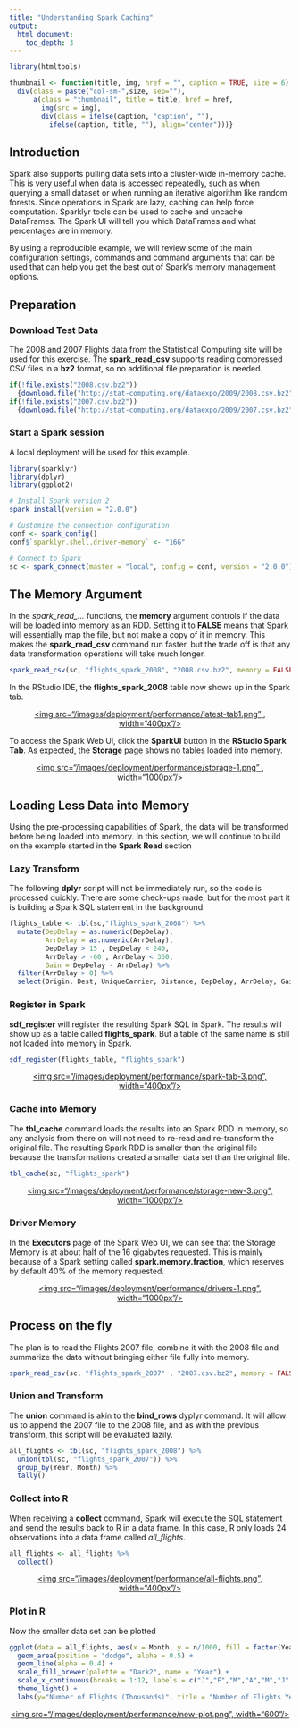 ```yaml
---
title: "Understanding Spark Caching"
output: 
  html_document:
    toc_depth: 3
---
```


```r
library(htmltools)

thumbnail <- function(title, img, href = "", caption = TRUE, size = 6) {
  div(class = paste("col-sm-",size, sep=""),
      a(class = "thumbnail", title = title, href = href,
        img(src = img),
        div(class = ifelse(caption, "caption", ""),
          ifelse(caption, title, ""), align="center")))}

```
## Introduction 

Spark also supports pulling data sets into a cluster-wide in-memory cache. This is very useful when data is accessed repeatedly, such as when querying a small dataset or when running an iterative algorithm like random forests. Since operations in Spark are lazy, caching can help force computation. Sparklyr tools can be used to cache and uncache DataFrames. The Spark UI will tell you which DataFrames and what percentages are in memory.

By using a reproducible example, we will review some of the main configuration settings, commands and command arguments that can be used that can help you get the best out of Spark's memory management options.


## Preparation

### Download Test Data

The 2008 and 2007 Flights data from the Statistical Computing site will be used for this exercise.  The **spark_read_csv** supports reading compressed CSV files in a **bz2** format, so no additional file preparation is needed.

```r
if(!file.exists("2008.csv.bz2"))
  {download.file("http://stat-computing.org/dataexpo/2009/2008.csv.bz2", "2008.csv.bz2")}
if(!file.exists("2007.csv.bz2"))
  {download.file("http://stat-computing.org/dataexpo/2009/2007.csv.bz2", "2007.csv.bz2")}
```

### Start a Spark session

A local deployment will be used for this example.  

```r
library(sparklyr)
library(dplyr)
library(ggplot2)

# Install Spark version 2
spark_install(version = "2.0.0")

# Customize the connection configuration
conf <- spark_config()
conf$`sparklyr.shell.driver-memory` <- "16G"

# Connect to Spark
sc <- spark_connect(master = "local", config = conf, version = "2.0.0")

```

## The Memory Argument

In the *spark_read_...* functions, the **memory** argument controls if the data will be loaded into memory as an RDD.  Setting it to **FALSE** means that Spark will essentially map the file, but not make a copy of it in memory.  This makes the **spark_read_csv** command run faster, but the trade off is that any data transformation operations will take much longer.

```r
spark_read_csv(sc, "flights_spark_2008", "2008.csv.bz2", memory = FALSE)
```

In the RStudio IDE, the **flights_spark_2008** table now shows up in the Spark tab. 

<center><a href="images/deployment/performance/latest-tab1.png">
  <img src="/images/deployment/performance/latest-tab1.png" , width="400px"/>
</a></center>

To access the Spark Web UI, click the **SparkUI** button in the **RStudio Spark Tab**. As expected, the **Storage** page shows no tables loaded into memory.

<center><a href="images/deployment/performance/storage-1.png">
  <img src="/images/deployment/performance/storage-1.png" , width="1000px"/>
</a></center>



## Loading Less Data into Memory

Using the pre-processing capabilities of Spark, the data will be transformed before being loaded into memory.  In this section, we will continue to build on the example started in the **Spark Read** section

### Lazy Transform

The following **dplyr** script will not be immediately run, so the code is processed quickly.  There are some check-ups made, but for the most part it is building a Spark SQL statement in the background. 

```r
flights_table <- tbl(sc,"flights_spark_2008") %>%
  mutate(DepDelay = as.numeric(DepDelay),
         ArrDelay = as.numeric(ArrDelay),
         DepDelay > 15 , DepDelay < 240,
         ArrDelay > -60 , ArrDelay < 360, 
         Gain = DepDelay - ArrDelay) %>%
  filter(ArrDelay > 0) %>%
  select(Origin, Dest, UniqueCarrier, Distance, DepDelay, ArrDelay, Gain)
```

### Register in Spark

**sdf_register** will register the resulting Spark SQL in Spark.  The results will show up as a table called **flights_spark**.  But a table of the same name is still not loaded into memory in Spark. 

```r
sdf_register(flights_table, "flights_spark")
```

<center><a href="images/deployment/performance/spark-tab-3.png">
  <img src="/images/deployment/performance/spark-tab-3.png", width="400px"/>
</a></center>

### Cache into Memory

The **tbl_cache** command loads the results into an Spark RDD in memory, so any analysis from there on will not need to re-read and re-transform the original file.  The resulting Spark RDD is smaller than the original file because the transformations created a smaller data set than the original file.  

```r
tbl_cache(sc, "flights_spark")
```

<center><a href="images/deployment/performance/storage-new-3.png">
  <img src="/images/deployment/performance/storage-new-3.png", width="1000px"/>
</a></center>

### Driver Memory

In the **Executors** page of the Spark Web UI, we can see that the Storage Memory is at about half of the 16 gigabytes requested.  This is mainly because of a Spark setting called **spark.memory.fraction**, which reserves by default 40% of the memory requested.

<center><a href="images/deployment/performance/drivers-1.png">
  <img src="/images/deployment/performance/drivers-1.png", width="1000px"/>
</a></center>

## Process on the fly

The plan is to read the Flights 2007 file, combine it with the 2008 file and summarize the data without bringing either file fully into memory.

```r
spark_read_csv(sc, "flights_spark_2007" , "2007.csv.bz2", memory = FALSE)
```


### Union and Transform

The **union** command is akin to the **bind_rows** dyplyr command.  It will allow us to append the 2007 file to the 2008 file, and as with the previous transform, this script will be evaluated lazily.

```r
all_flights <- tbl(sc, "flights_spark_2008") %>%
  union(tbl(sc, "flights_spark_2007")) %>%
  group_by(Year, Month) %>%
  tally()
```

### Collect into R

When receiving a **collect** command, Spark will execute the SQL statement and send the results back to R in a data frame.  In this case, R only loads 24 observations into a data frame called *all_flights*.

```r
all_flights <- all_flights %>%
  collect()
```

<center><a href="images/deployment/performance/all-flights.png">
  <img src="/images/deployment/performance/all-flights.png", width="400px"/>
</a></center>

### Plot in R

Now the smaller data set can be plotted 

```r
ggplot(data = all_flights, aes(x = Month, y = n/1000, fill = factor(Year))) +
  geom_area(position = "dodge", alpha = 0.5) +
  geom_line(alpha = 0.4) +
  scale_fill_brewer(palette = "Dark2", name = "Year") +
  scale_x_continuous(breaks = 1:12, labels = c("J","F","M","A","M","J","J","A","S","O","N","D")) +
  theme_light() +
  labs(y="Number of Flights (Thousands)", title = "Number of Flights Year-Over-Year")
```

<center><a href="images/deployment/performance/new-plot.png">
  <img src="/images/deployment/performance/new-plot.png", width="600"/>
</a></center>
